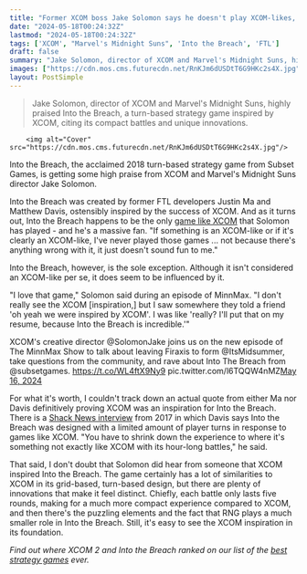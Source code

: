 ```yaml
---
title: "Former XCOM boss Jake Solomon says he doesn't play XCOM-likes, but 'Into the Breach is incredible' and he's honored to have inspired it: 'I'll put that on my resume'"
date: "2024-05-18T00:24:32Z"
lastmod: "2024-05-18T00:24:32Z"
tags: ['XCOM', "Marvel's Midnight Suns", 'Into the Breach', 'FTL']
draft: false
summary: "Jake Solomon, director of XCOM and Marvel's Midnight Suns, highly praised Into the Breach, a turn-based strategy game inspired by XCOM, citing its compact battles and unique innovations."
images: ["https://cdn.mos.cms.futurecdn.net/RnKJm6dUSDtT6G9HKc2s4X.jpg"]
layout: PostSimple
---
```

> Jake Solomon, director of XCOM and Marvel's Midnight Suns, highly praised Into the Breach, a turn-based strategy game inspired by XCOM, citing its compact battles and unique innovations.


        <img alt="Cover" src="https://cdn.mos.cms.futurecdn.net/RnKJm6dUSDtT6G9HKc2s4X.jpg"/>
        
Into the Breach, the acclaimed 2018 turn-based strategy game from Subset Games, is getting some high praise from XCOM and Marvel's Midnight Suns director Jake Solomon.

Into the Breach was created by former FTL developers Justin Ma and Matthew Davis, ostensibly inspired by the success of XCOM. And as it turns out, Into the Breach happens to be the only [game like XCOM](https://www.gamesradar.com/games-like-xcom/) that Solomon has played - and he's a massive fan. "If something is an XCOM-like or if it's clearly an XCOM-like, I've never played those games ... not because there's anything wrong with it, it just doesn't sound fun to me."

Into the Breach, however, is the sole exception. Although it isn't considered an XCOM-like per se, it does seem to be influenced by it.

"I love that game," Solomon said during an episode of MinnMax. "I don't really see the XCOM [inspiration,] but I saw somewhere they told a friend 'oh yeah we were inspired by XCOM'. I was like 'really? I'll put that on my resume, because Into the Breach is incredible.'"

XCOM's creative director @SolomonJake joins us on the new episode of The MinnMax Show to talk about leaving Firaxis to form @ItsMidsummer, take questions from the community, and rave about Into The Breach from @subsetgames. https://t.co/WL4ftX9Ny9 pic.twitter.com/l6TQQW4nMZ[May 16, 2024](https://twitter.com/MinnMaxShow/status/1791162950352531558)

For what it's worth, I couldn't track down an actual quote from either Ma nor Davis definitively proving XCOM was an inspiration for Into the Breach. There is a [Shack News interview](https://www.shacknews.com/article/99108/into-the-breach-preview-ftls-creators-pit-mechs-against-aliens-in-post-apocalyptic-warfare) from 2017 in which Davis says Into the Breach was designed with a limited amount of player turns in response to games like XCOM. "You have to shrink down the experience to where it's something not exactly like XCOM with its hour-long battles," he said.

That said, I don't doubt that Solomon did hear from someone that XCOM inspired Into the Breach. The game certainly has a lot of similarities to XCOM in its grid-based, turn-based design, but there are plenty of innovations that make it feel distinct. Chiefly, each battle only lasts five rounds, making for a much more compact experience compared to XCOM, and then there's the puzzling elements and the fact that RNG plays a much smaller role in Into the Breach. Still, it's easy to see the XCOM inspiration in its foundation.

*Find out where XCOM 2 and Into the Breach ranked on our list of the *[<em>best strategy games</em>](https://www.gamesradar.com/best-strategy-games/)* ever.*
        